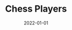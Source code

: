---
cover: "./image.png"
date: "2022-01-01"
title: "Chess Players"
defer: false
slug: "/chess"
areas: 
  - .
---